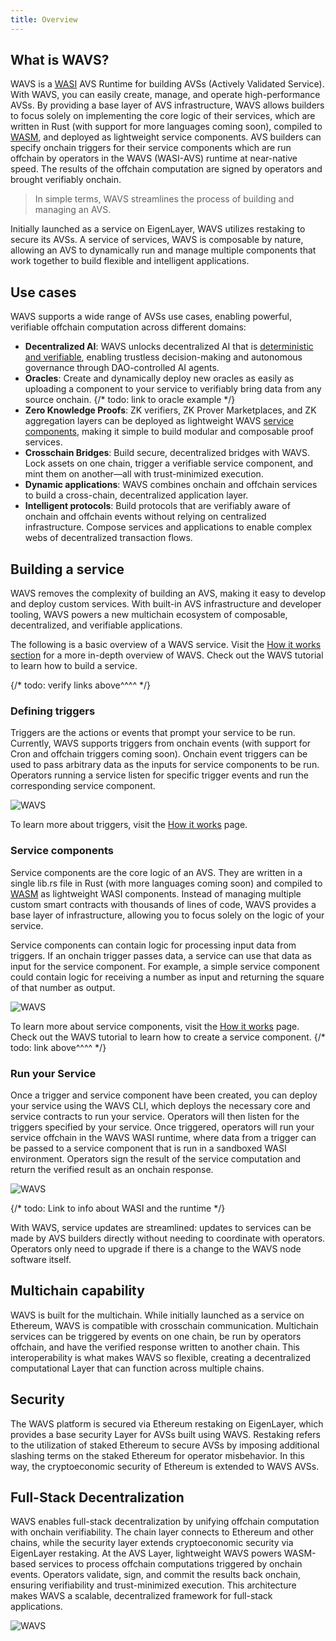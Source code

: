 ```yaml
---
title: Overview
---
```


## What is WAVS?


WAVS is a [WASI](#wasm-and-wasi) AVS Runtime for building AVSs (Actively Validated Service). With WAVS, you can easily create, manage, and operate high-performance AVSs. By providing a base layer of AVS infrastructure, WAVS allows builders to focus solely on implementing the core logic of their services, which are written in Rust (with support for more languages coming soon), compiled to [WASM]((#wasm-and-wasi)), and deployed as lightweight service components. AVS builders can specify onchain triggers for their service components which are run offchain by operators in the WAVS (WASI-AVS) runtime at near-native speed. The results of the offchain computation are signed by operators and brought verifiably onchain.

> In simple terms, WAVS streamlines the process of building and managing an AVS.

Initially launched as a service on EigenLayer, WAVS utilizes restaking to secure its AVSs. A service of services, WAVS is composable by nature, allowing an AVS to dynamically run and manage multiple components that work together to build flexible and intelligent applications.


## Use cases

WAVS supports a wide range of AVSs use cases, enabling powerful, verifiable offchain computation across different domains:

- **Decentralized AI**: WAVS unlocks decentralized AI that is [deterministic and verifiable](https://www.layer.xyz/news-and-insights/deterministic-ai), enabling trustless decision-making and autonomous governance through DAO-controlled AI agents.
- **Oracles**: Create and dynamically deploy new oracles as easily as uploading a component to your service to verifiably bring data from any source onchain.
{/* todo: link to oracle example */}
- **Zero Knowledge Proofs**: ZK verifiers, ZK Prover Marketplaces, and ZK aggregation layers can be deployed as lightweight WAVS [service components](#service-components), making it simple to build modular and composable proof services.
- **Crosschain Bridges**: Build secure, decentralized bridges with WAVS. Lock assets on one chain, trigger a verifiable service component, and mint them on another—all with trust-minimized execution.
- **Dynamic applications**: WAVS combines onchain and offchain services to build a cross-chain, decentralized application layer.
- **Intelligent protocols**: Build protocols that are verifiably aware of onchain and offchain events without relying on centralized infrastructure. Compose services and applications to enable complex webs of decentralized transaction flows.

## Building a service

WAVS removes the complexity of building an AVS, making it easy to develop and deploy custom services. With built-in AVS infrastructure and developer tooling, WAVS powers a new multichain ecosystem of composable, decentralized, and verifiable applications.

The following is a basic overview of a WAVS service. Visit the [How it works section](./how-it-works) for a more in-depth overview of WAVS. Check out the WAVS tutorial to learn how to build a service.

{/* todo: verify links above^^^^ */}

### Defining triggers

Triggers are the actions or events that prompt your service to be run. Currently, WAVS supports triggers from onchain events (with support for Cron and offchain triggers coming soon). Onchain event triggers can be used to pass arbitrary data as the inputs for service components to be run. Operators running a service listen for specific trigger events and run the corresponding service component.

<img alt="WAVS" src="/diagrams/trigger.png" />

To learn more about triggers, visit the [How it works](./how-it-works#triggers) page.

### Service components

Service components are the core logic of an AVS. They are written in a single lib.rs file in Rust (with more languages coming soon) and compiled to [WASM](./how-it-works#wasm-and-wasi) as lightweight WASI components. Instead of managing multiple custom smart contracts with thousands of lines of code, WAVS provides a base layer of infrastructure, allowing you to focus solely on the logic of your service.

Service components can contain logic for processing input data from triggers. If an onchain trigger passes data, a service can use that data as input for the service component. For example, a simple service component could contain logic for receiving a number as input and returning the square of that number as output.

<img alt="WAVS" src="/diagrams/service.png" />

To learn more about service components, visit the [How it works](./how-it-works#service-components) page. Check out the WAVS tutorial to learn how to create a service component.
{/* todo: link above^^^^ */}

### Run your Service

Once a trigger and service component have been created, you can deploy your service using the WAVS CLI, which deploys the necessary core and service contracts to run your service. Operators will then listen for the triggers specified by your service. Once triggered, operators will run your service offchain in the WAVS WASI runtime, where data from a trigger can be passed to a service component that is run in a sandboxed WASI environment. Operators sign the result of the service computation and return the verified result as an onchain response.

<img alt="WAVS" src="/diagrams/wavs-flow.png" />

{/* todo: Link to info about WASI and the runtime */}

With WAVS, service updates are streamlined: updates to services can be made by AVS builders directly without needing to coordinate with operators. Operators only need to upgrade if there is a change to the WAVS node software itself.

## Multichain capability

WAVS is built for the multichain. While initially launched as a service on Ethereum, WAVS is compatible with crosschain communication. Multichain services can be triggered by events on one chain, be run by operators offchain, and have the verified response written to another chain. This interoperability is what makes WAVS so flexible, creating a decentralized computational Layer that can function across multiple chains.

## Security

The WAVS platform is secured via Ethereum restaking on EigenLayer, which provides a base security Layer for AVSs built using WAVS. Restaking refers to the utilization of staked Ethereum to secure AVSs by imposing additional slashing terms on the staked Ethereum for operator misbehavior. In this way, the cryptoeconomic security of Ethereum is extended to WAVS AVSs.

## Full-Stack Decentralization

WAVS enables full-stack decentralization by unifying offchain computation with onchain verifiability. The chain layer connects to Ethereum and other chains, while the security layer extends cryptoeconomic security via EigenLayer restaking. At the AVS Layer, lightweight WAVS powers WASM-based services to process offchain computations triggered by onchain events. Operators validate, sign, and commit the results back onchain, ensuring verifiability and trust-minimized execution. This architecture makes WAVS a scalable, decentralized framework for  full-stack applications.

<img alt="WAVS" src="/diagrams/security.png" />
